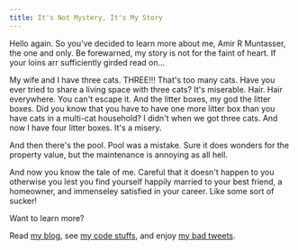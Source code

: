```yaml
---
title: It's Not Mystery, It's My Story
---
```


Hello again. So you've decided to learn more about me, Amir R Muntasser, the one and only. Be forewarned, my story is not for the faint of heart. If your loins arr sufficiently girded read on...

My wife and I have three cats. THREE!!! That's too many cats. Have you ever tried to share a living space with three cats? It's miserable. Hair. Hair everywhere. You can't escape it. And the litter boxes, my god the litter boxes. Did you know that you have to have one more litter box than you have cats in a multi-cat household? I didn't when we got three cats. And now I have four litter boxes. It's a misery.

And then there's the pool. Pool was a mistake. Sure it does wonders for the property value, but the maintenance is annoying as all hell.

And now you know the tale of me. Careful that it doesn't happen to you otherwise you lest you find yourself happily married to your best friend, a homeowner, and immenseley satisfied in your career. Like some sort of sucker!

<ImageBox
	src="/images/me.jpg"
	alt="Becks and I during our engagement photo shoot"
	width={832}
	height={551}
	caption="My love, Becks, and I during our engagement photo shoot."
/>

Want to learn more?

Read [my blog](/blog), see [my code stuffs](https://github.com/arkmuntasser), and enjoy [my bad tweets](https://twitter.com/arkmuntasser).

